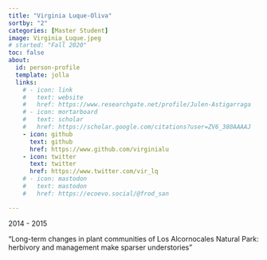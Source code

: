 ```yaml
---
title: "Virginia Luque-Oliva"
sortby: "2"
categories: [Master Student]
image: Virginia_Luque.jpeg
# started: "Fall 2020"
toc: false
about:
  id: person-profile
  template: jolla
  links:
    # - icon: link
    #   text: website
    #   href: https://www.researchgate.net/profile/Julen-Astigarraga
    # - icon: mortarboard
    #   text: scholar
    #   href: https://scholar.google.com/citations?user=ZV6_380AAAAJ
    - icon: github
      text: github
      href: https://www.github.com/virginialu
    - icon: twitter
      text: twitter
      href: https://www.twitter.com/vir_lq
    # - icon: mastodon
    #   text: mastodon
    #   href: https://ecoevo.social/@frod_san

---
```


:::{#person-profile}
:::

2014 - 2015

"Long-term changes in plant communities of Los Alcornocales Natural Park: herbivory and management make sparser understories"
